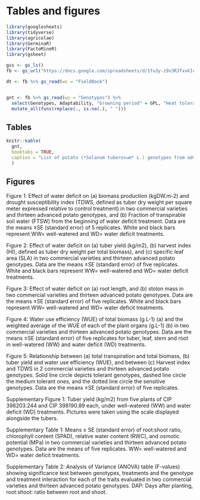 # Tables and figures

```r

library(googlesheets)
library(tidyverse)
library(agricolae)
library(GerminaR)
library(FactoMineR)
library(gsheet)

gss <- gs_ls()
fb <- gs_url("https://docs.google.com/spreadsheets/d/1fu3y-z9v3RJTxvkIc4i1VwxQ0399V5CJQi_38ot4F4c/edit#gid=142311263") 

dt <- fb %>% gs_read(ws = "FieldBook") 


gnt <- fb %>% gs_read(ws = "Genotypes") %>% 
  select(Genotypes, Adaptability, "Growning period" = GPL, "Heat tolerance" = Heat, "Dry matter (%)") %>% 
  mutate_all(funs(replace(., is.na(.), " ")))


```


## Tables

```r

knitr::kable(
  gnt,
  booktabs = TRUE,
  caption = "List of potato (*Solanum tuberosum* L.) genotypes from advanced breeding population at International Potato Center (CIP) used in the experiment."
  )

```


## Figures


Figure 1: Effect of water deficit on (a) biomass production (kgDW.m-2) and drought susceptibility index (TDWS, defined as tuber dry weight per square meter expressed relative to control treatment) in two commercial varieties and thirteen advanced potato genotypes, and (b) Fraction of transpirable soil water (FTSW) from the beginning of water deficit treatment. Data are the means ±SE (standard error) of 5 replicates. White and black bars represent WW= well-watered and WD= water deficit treatments.
 
Figure 2: Effect of water deficit on (a) tuber yield (kg/m2), (b) harvest index (HI), defined as tuber dry weight per total biomass), and (c) specific leaf area (SLA) in two commercial varieties and thirteen advanced potato genotypes. Data are the means ±SE (standard error) of five replicates. White and black bars represent WW= well-watered and WD= water deficit treatments.
 
Figure 3: Effect of water deficit on (a) root length, and (b) stolon mass in two commercial varieties and thirteen advanced potato genotypes. Data are the means ±SE (standard error) of five replicates. White and black bars represent WW= well-watered and WD= water deficit treatments.
 
Figure 4: Water use efficiency (WUE) of total biomass (g.L-1) (a) and the weighted average of the WUE of each of the plant organs (g.L-1) (b) in two commercial varieties and thirteen advanced potato genotypes. Data are the means ±SE (standard error) of five replicates for tuber, leaf, stem and root in well-watered (WW) and water deficit (WD) treatments.
 
Figure 5:  Relationship between (a) total transpiration and total biomass, (b) tuber yield and water use efficiency (WUE), and between (c) Harvest index and TDWS in 2 commercial varieties and thirteen advanced potato genotypes. Solid line circle depicts tolerant genotypes, dashed line circle the medium tolerant ones, and the dotted line circle the sensitive genotypes. Data are the means ±SE (standard error) of five replicates.

Supplementary Figure 1: Tuber yield (kg/m2) from five plants of CIP 398203.244 and CIP 398190.89 each, under well-watered (WW) and water deficit (WD) treatments. Pictures were taken using the scale displayed alongside the tubers.

Supplementary Table 1: Means ± SE (standard error) of root:shoot ratio, chlorophyll content (SPAD), relative water content (RWC), and osmotic potential (MPa) in two commercial varieties and thirteen advanced potato genotypes. Data are the means of five replicates. WW= well-watered and WD= water deficit treatments.

Supplementary Table 2: Analysis of Variance (ANOVA) table (F-values) showing significance test between genotypes, treatments and the genotype and treatment interaction for each of the traits evaluated in two commercial varieties and thirteen advanced potato genotypes. DAP: Days after planting, root:shoot: ratio between root and shoot.
